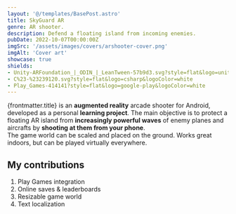 ```yaml
---
layout: '@/templates/BasePost.astro'
title: SkyGuard AR
genre: AR shooter.
description: Defend a floating island from incoming enemies.
pubDate: 2022-10-07T00:00:00Z
imgSrc: '/assets/images/covers/arshooter-cover.png'
imgAlt: 'Cover art'
showcase: true
shields:
- Unity-ARFoundation_|_ODIN_|_LeanTween-57b9d3.svg?style=flat&logo=unity
- C%23-%23239120.svg?style=flat&logo=csharp&logoColor=white
- Play_Games-414141?style=flat&logo=google-play&logoColor=white
---
```


{frontmatter.title} is an **augmented reality** arcade shooter for Android, developed as a personal **learning project**.
The main objective is to protect a floating AR island from **increasingly powerful waves** of enemy planes and aircrafts by **shooting at them from your phone**.<br />
The game world can be scaled and placed on the ground. Works great indoors, but can be played virtually everywhere.

<StoreLinkBanner
  gitHubUrl=''
  playStoreUrl='https://play.google.com/store/apps/details?id=com.ironcuttergames.arshooter'
  itchUrl=''
/>

<ProjectDetails
  role='Solo dev'
  company='N/A'
  platforms='Android'
  time='3 Months'
/>

## My contributions

1. Play Games integration
1. Online saves & leaderboards
1. Resizable game world
1. Text localization
